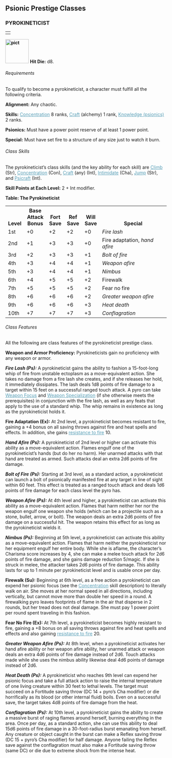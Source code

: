 
<a id="prestige-classes"></a><h2>Psionic Prestige Classes
</h2>
<a id="pyrokineticist"></a><h3>PYROKINETICIST</h3>
<table border="0" cellpadding="0" cellspacing="0" style="width: 100%">
<tbody>
<tr>
<td></td>
</tr>
</tbody>
</table>
<a href="http://www.wizards.com/dnd/images/xph_gallery/80458.jpg"
style="font-weight: bold;"><img class="art-wide" src="pict.jpg"
title="" alt="pict"
style="border: 0px solid ; width: 73px; height: 75px;" /></a> <span
style="font-weight: bold;">Hit Die:</span> d8.
<a id="pyrokineticist-requirements"></a><h6>Requirements</h6>
To qualify to become a pyrokineticist, a character must fulfill all the
following criteria.
<p><span style="font-weight: bold;">Alignment:</span> Any chaotic.</p>
<p><span style="font-weight: bold;">Skills:</span> <a
href="psionicSkills.html#concentration"
style="color: rgb(87, 158, 182);">Concentration</a>
8 ranks, <a href="skillsAll.html#craft"
style="color: rgb(87, 158, 182);">Craft</a> (alchemy) 1 rank, <a
href="psionicSkills.html#knowledge-psionics"
style="color: rgb(87, 158, 182);">Knowledge (psionics)</a> 2 ranks.</p>
<p><span style="font-weight: bold;">Psionics:</span> Must have a
power point reserve of at least 1 power point.</p>
<p><span style="font-weight: bold;">Special:</span> Must have set
fire to a structure of any size just to watch it burn.</p>
<h6>Class Skills</h6>
The pyrokineticist&#8217;s class skills (and the key ability for each skill)
are <a href="skillsAll.html#climb" style="color: rgb(87, 158, 182);">Climb</a>
(Str), <a href="psionicSkills.html#concentration"
style="color: rgb(87, 158, 182);">Concentration</a> (Con), <a
href="skillsAll.html#craft" style="color: rgb(87, 158, 182);">Craft</a>
(any) (Int), <a href="skillsAll.html#intimidate"
style="color: rgb(87, 158, 182);">Intimidate</a>
(Cha), <a href="skillsAll.html#jump" style="color: rgb(87, 158, 182);">Jump</a>
(Str), and <a href="psionicSkills.html#psicraft"
style="color: rgb(87, 158, 182);">Psicraft</a> (Int). 
<p><span style="font-weight: bold;">Skill Points at Each Level:</span>
2 + Int modifier.</p>
<a id="table-the-pyrokineticist"></a><span style="font-weight: bold;">Table: The Pyrokineticist </span>
<table border="0" cellpadding="1" cellspacing="0" style="width: 100%">
<tbody>
<tr valign="bottom">
<th rowspan="1" style="width: 6%">Level</th>
<th rowspan="1" style="width: 12%">Base
Attack Bonus</th>
<th rowspan="1" style="width: 6%">Fort
Save</th>
<th rowspan="1" style="width: 6%">Ref
Save</th>
<th rowspan="1" style="width: 6%">Will
Save</th>
<th rowspan="1" style="width: 40%">Special</th>
</tr>
<tr class="odd-row">
<td>1st</td>
<td>+0</td>
<td>+2</td>
<td>+2</td>
<td>+0</td>
<td><span style="font-style: italic;">Fire lash</span>
</td>
</tr>
<tr>
<td>2nd</td>
<td>+1</td>
<td>+3</td>
<td>+3</td>
<td>+0</td>
<td>Fire adaptation, <span style="font-style: italic;">hand
afire</span>
</td>
</tr>
<tr class="odd-row">
<td>3rd</td>
<td>+2</td>
<td>+3</td>
<td>+3</td>
<td>+1</td>
<td><span style="font-style: italic;">Bolt of fire</span>
</td>
</tr>
<tr>
<td>4th</td>
<td>+3</td>
<td>+4</td>
<td>+4</td>
<td>+1</td>
<td><span style="font-style: italic;">Weapon afire</span>
</td>
</tr>
<tr class="odd-row">
<td>5th</td>
<td>+3</td>
<td>+4</td>
<td>+4</td>
<td>+1</td>
<td><span style="font-style: italic;">Nimbus</span>
</td>
</tr>
<tr>
<td>6th</td>
<td>+4</td>
<td>+5</td>
<td>+5</td>
<td>+2</td>
<td>Firewalk
</td>
</tr>
<tr class="odd-row">
<td>7th</td>
<td>+5</td>
<td>+5</td>
<td>+5</td>
<td>+2</td>
<td>Fear no fire
</td>
</tr>
<tr>
<td>8th</td>
<td>+6</td>
<td>+6</td>
<td>+6</td>
<td>+2</td>
<td><span style="font-style: italic;">Greater weapon afire</span>
</td>
</tr>
<tr class="odd-row">
<td>9th</td>
<td>+6</td>
<td>+6</td>
<td>+6</td>
<td>+3</td>
<td><span style="font-style: italic;">Heat death</span>
</td>
</tr>
<tr>
<td class="last-row">10th</td>
<td class="last-row">+7</td>
<td class="last-row">+7</td>
<td class="last-row">+7</td>
<td class="last-row">+3</td>
<td class="last-row"><span style="font-style: italic;">Conflagration</span>
</td>
</tr>
</tbody>
</table>
<h6>Class Features</h6>
All the following are class features of the pyrokineticist prestige
class.
<p><span style="font-weight: bold;">Weapon and Armor Proficiency:</span>
Pyrokineticists gain no proficiency with any weapon or armor.</p>
<a id="pyrokineticist-fire-lash"></a><p><span style="font-weight: bold; font-style: italic;">Fire Lash
(Ps):</span> A pyrokineticist gains the ability to fashion a
15-foot-long whip of fire from unstable ectoplasm as a move-equivalent
action. She takes no damage from a fire lash she creates, and if she
releases her hold, it immediately dissipates. The lash deals 1d8 points
of fire damage to a target within 15 feet on a successful ranged touch
attack. A pyro can take <a href="featsAll.html#weapon-focus"
style="color: rgb(87, 158, 182);">Weapon Focus</a> and <a
href="featsAll.html#weapon-specialization"
style="color: rgb(87, 158, 182);">Weapon Specialization</a> (if she
otherwise meets the prerequisites) in conjunction with the fire lash,
as well as any feats that apply to the use of a standard whip. The whip
remains in existence as long as the pyrokineticist holds it.</p>
<a id="pyrokineticist-fire-adaptation"></a><p><span style="font-weight: bold;">Fire Adaptation (Ex):</span>
At 2nd level, a pyrokineticist becomes resistant to fire, gaining a +4
bonus on all saving throws against fire and heat spells and effects. In
addition, she gains <a href="monsterTypes.html#resistance-to-energy"
style="color: rgb(87, 158, 182);">resistance to fire</a> 10.</p>
<a id="pyrokineticist-hand-afire"></a><p><span style="font-weight: bold; font-style: italic;">Hand
Afire (Ps):</span> A pyrokineticist of 2nd level or higher can activate
this ability as a move-equivalent action. Flames engulf one of the
pyrokineticist&#8217;s hands (but do her no harm). Her unarmed attacks with
that hand are treated as armed. Such attacks deal an extra 2d6 points
of fire damage. </p>
<a id="pyrokineticist-bolt-of-fire"></a><p><span style="font-weight: bold; font-style: italic;">Bolt of
Fire (Ps):</span> Starting at 3rd level, as a standard action, a
pyrokineticist can launch a bolt of psionically manifested fire at any
target in line of sight within 60 feet. This effect is treated as a
ranged touch attack and deals 1d6 points of fire damage for each class
level the pyro has.</p>
<a id="pyrokineticist-weapon-afire"></a><p><span style="font-weight: bold; font-style: italic;">Weapon
Afire (Ps):</span> At 4th level and higher, a pyrokineticist can
activate this ability as a move-equivalent action. Flames that harm
neither her nor the weapon engulf one weapon she holds (which can be a
projectile such as a stone, bullet, arrow, or bolt). The weapon deals
an extra 2d6 points of fire damage on a successful hit. The weapon
retains this effect for as long as the pyrokineticist wields it.</p>
<a id="pyrokineticist-nimbus"></a><p><span style="font-weight: bold; font-style: italic;">Nimbus
(Ps):</span> Beginning at 5th level, a pyrokineticist can activate this
ability as a move-equivalent action. Flames that harm neither the
pyrokineticist nor her equipment engulf her entire body. While she is
aflame, the character&#8217;s Charisma score increases by 4, she can make a
melee touch attack for 2d6 points of fire damage, and she gains damage
reduction 5/magic. If she is struck in melee, the attacker takes 2d6
points of fire damage. This ability lasts for up to 1 minute per
pyrokineticist level and is usable once per day.</p>
<a id="pyrokineticist-firewalk"></a><p><span style="font-weight: bold;">Firewalk (Su):</span>
Beginning at 6th level, as a free action a pyrokineticist can expend
her psionic focus (see the <a href="psionicSkills.html#concentration"
style="color: rgb(87, 158, 182);">Concentration</a> skill description)
to
literally walk on air. She moves at her normal speed in all directions,
including vertically, but cannot move more than double her speed in a
round. A firewalking pyro leaves footprints of flame in the air that
disperse in 2 rounds, but her tread does not deal damage. She must pay
1 power point per round spent traveling in this fashion.</p>
<a id="pyrokineticist-fear-no-fire"></a><p><span style="font-weight: bold;">Fear No Fire (Ex):</span> At
7th level, a pyrokineticist becomes highly resistant to fire, gaining a
+8 bonus on all saving throws against fire and heat spells and effects
and also gaining <a href="monsterTypes.html#resistance-to-energy"
style="color: rgb(87, 158, 182);">resistance to fire</a> 20.</p>
<a id="pyrokineticist-freater-weapon-afire"></a><p><span style="font-weight: bold; font-style: italic;">Greater
Weapon Afire (Ps):</span> At 8th level, when a pyrokineticist activates
her hand afire ability or her weapon afire ability, her unarmed attack
or weapon deals an extra 4d6 points of fire damage instead of 2d6.
Touch attacks made while she uses the nimbus ability likewise deal 4d6
points of damage instead of 2d6.</p>
<a id="pyrokineticist-heat-death"></a><p><span style="font-weight: bold; font-style: italic;">Heat
Death (Ps):</span> A pyrokineticist who reaches 9th level can expend
her psionic focus and take a full attack action to raise the internal
temperature of one living creature within 30 feet to lethal levels. The
target must succeed on a Fortitude saving throw (DC 14 + pyro&#8217;s Cha
modifier) or die horrifically as its blood (or other internal fluid)
boils. Even on a successful save, the target takes 4d8 points of fire
damage from the heat.</p>
<a id="pyrokineticist-conflagration"></a><p><span style="font-weight: bold; font-style: italic;">Conflagration
(Ps):</span> At 10th level, a pyrokineticist gains the ability to
create a massive burst of raging flames around herself, burning
everything in the area. Once per day, as a standard action, she can use
this ability to deal 15d6 points of fire damage in a 30-foot-radius
burst emanating from herself. Any creature or object caught in the
burst can make a Reflex saving throw (DC 15 + pyro&#8217;s Cha modifier) for
half damage. Anyone failing the Reflex save against the conflagration
must also make a Fortitude saving throw (same DC) or die due to extreme
shock from the intense heat.</p>
